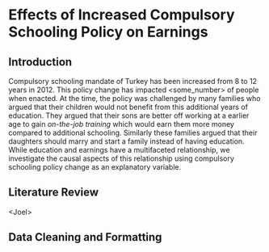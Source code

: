 # Effects of Increased Compulsory Schooling Policy on Earnings

## Introduction

Compulsory schooling mandate of Turkey has been increased from 8 to 12 years in 2012. This policy change has impacted \<some_number\> of people when enacted. At the time, the policy was challenged by many families who argued that their children would not benefit from this additional years of education. They argued that their sons are better off working at a earlier age to gain *on-the-job* *training* which would earn them more money compared to additional schooling. Similarly these families argued that their daughters should marry and start a family instead of having education. While education and earnings have a multifaceted relationship, we investigate the causal aspects of this relationship using compulsory schooling policy change as an explanatory variable.

## Literature Review

\<Joel\>

## Data Cleaning and Formatting
